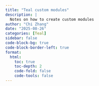 ```yaml
---
title: "Teal custom modules"
description: |
  Notes on how to create custom modules
author: "Chi Zhang"
date: "2025-08-26"
categories: [Teal]
sidebar: false
code-block-bg: true
code-block-border-left: true
format: 
  html:
    toc: true
    toc-depth: 2
    code-fold: false
    code-tools: false
---
```




